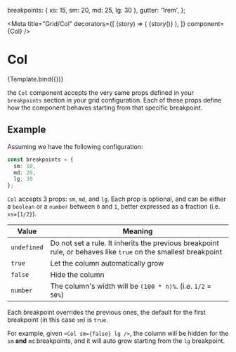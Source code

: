 
  breakpoints: { xs: 15, sm: 20, md: 25, lg: 30 },
  gutter: '1rem',
};

<Meta
  title="Grid/Col"
  decorators={[
    (story) => (
      <GridConfigProvider value={gridConfig}>{story()}</GridConfigProvider>
    ),
  ]}
  component={Col}
/>

# Col

<Canvas withToolbar>
  <Story name="Col">{Template.bind({})}</Story>
</Canvas>

the `Col` component accepts the very same props defined in your `breakpoints` section
in your grid configuration. Each of these props define how the component behaves starting
from that specific breakpoint.

## Example

Assuming we have the following configuration:

```ts
const breakpoints = {
  sm: 10,
  md: 20,
  lg: 30
};
```

`Col` accepts 3 props: `sm`, `md`, and `lg`. Each prop is optional, and can be either a `boolean`
or a `number` between `0` and `1`, better expressed as a fraction (i.e. `xs={1/2}`).

| Value       | Meaning                                                                                                        |
| ----------- | -------------------------------------------------------------------------------------------------------------- |
| `undefined` | Do not set a rule. It inherits the previous breakpoint rule, or behaves like `true` on the smallest breakpoint |
| `true`      | Let the column automatically grow                                                                              |
| `false`     | Hide the column                                                                                                |
| `number`    | The column's width will be `(100 * n)%`. (i.e. `1/2` = `50%`)                                                  |

Each breakpoint overrides the previous ones, the default for the first breakpoint (in this case `sm`)
is `true`.

For example, given `<Col sm={false} lg />`, the column will be hidden for the `sm` **and** `md` breakpoints,
and it will auto grow starting from the `lg` breakpoint.
